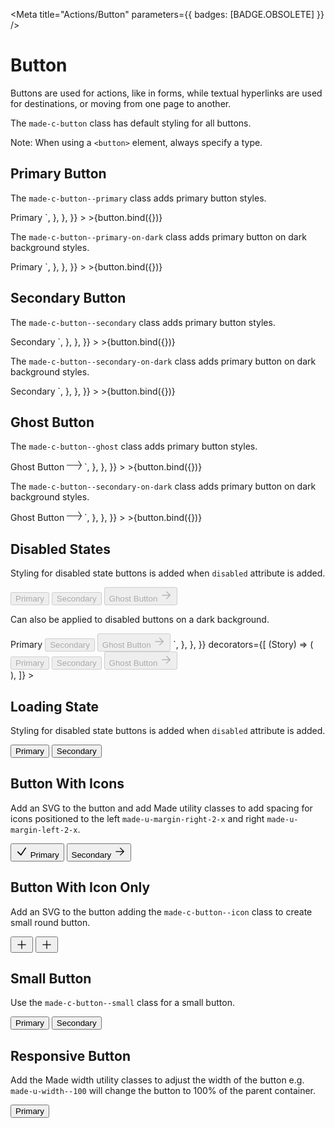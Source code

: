
<Meta title="Actions/Button" parameters={{ badges: [BADGE.OBSOLETE] }} />


# Button

Buttons are used for actions, like in forms, while textual hyperlinks are used for destinations, or moving from one page to another.

The `made-c-button` class has default styling for all buttons.

Note: When using a `<button>` element, always specify a type.

## Primary Button

The `made-c-button--primary` class adds primary button styles.

<Canvas>
  <Story
    name="Primary Button"
    argTypes={{
      text: {
        name: "Text",
      },
      style: {
        name: "Style",
        control: {
          type: "radio",
          options: ["primary", "secondary", "ghost"],
        },
      },
      isDisabled: {
        name: "Disabled",
      },
   showIcon: {
        name: "Show Icon",
      },
       showLoading: {
        name: "Show Loading Indicator",
      },
      iconPosition: {
        name: "Icon Position",
        control: {
          type: "radio",
          options: ["right","left"],
        },
      },
      size: {
        name: "Size",
        control: {
          type: "radio",
          options: ["default", "small"],
        },
      },
      isResponsive: {
        name: "Responsive",
      },
      background: {
        name: "Background",
        control: {
          type: "radio",
          options: ["default", "dark"],
        },
      },
    }}
    args={{
      text: "Primary",
      style: "primary",
      isDisabled: false,
      showIcon: false,
      iconPosition: "right",
      showLoading: false,
      size: "default",
      isResponsive: false,
      background: "default",
    }}
    parameters={{
      docs: {
        source: {
          code: `  
<button type="button" class="made-c-button made-c-button--primary">
  Primary
</button>
`,
        },
      },
    }}
  >
    >{button.bind({})}
  </Story>
</Canvas>

The `made-c-button--primary-on-dark` class adds primary button on dark background styles.

<Canvas>
  <Story
    name="Primary Button on dark background"
    argTypes={{
      text: {
        name: "Text",
      },
      style: {
        name: "Style",
        control: {
          type: "radio",
          options: ["primary", "secondary", "ghost"],
        },
      },
      isDisabled: {
        name: "Disabled",
      },
showIcon: {
        name: "Show Icon",
      },
       showLoading: {
        name: "Show Loading Indicator",
      },
      size: {
        name: "Size",
        control: {
          type: "radio",
          options: ["default", "small"],
        },
      },
      isResponsive: {
        name: "Responsive",
      },
      background: {
        name: "Background",
        control: {
          type: "radio",
          options: ["default", "dark"],
        },
      },
    }}
    args={{
      text: "Primary",
      style: "primary",
      isDisabled: false,
       showIcon: false,
  showLoading: false,
      size: "default",
      isResponsive: false,
      background: "dark",
    }}
    parameters={{
      docs: {
        source: {
          code: `  
<button type="button" class="made-c-button made-c-button--primary-on-dark">
  Primary
</button>`,
        },
      },
    }}
  >
    >{button.bind({})}
  </Story>
</Canvas>

## Secondary Button

The `made-c-button--secondary` class adds primary button styles.

<Canvas>
  <Story
    name="Secondary Button"
    argTypes={{
      text: {
        name: "Text",
      },
      style: {
        name: "Style",
        control: {
          type: "radio",
          options: ["primary", "secondary", "ghost"],
        },
      },
      isDisabled: {
        name: "Disabled",
      },
showIcon: {
        name: "Show Icon",
      },
       showLoading: {
        name: "Show Loading Indicator",
      },
       showLoadingOnly: {
        name: "Show Loading Indicator Only",
      },
       showLoading: {
        name: "Show Loading Indicator",
      },
      size: {
        name: "Size",
        control: {
          type: "radio",
          options: ["default", "small"],
        },
      },
      isResponsive: {
        name: "Responsive",
      },
      background: {
        name: "Background",
        control: {
          type: "radio",
          options: ["default", "dark"],
        },
      },
    }}
    args={{
      text: "Secondary",
      style: "secondary",
      isDisabled: false,
       showIcon: false,
  showLoading: false,
      size: "default",
      isResponsive: false,
      background: "default",
    }}
    parameters={{
      docs: {
        source: {
          code: `
<button type="button" class="made-c-button made-c-button--secondary">
  Secondary
</button>
`,
        },
      },
    }}
  >
    >{button.bind({})}
  </Story>
</Canvas>

The `made-c-button--secondary-on-dark` class adds primary button on dark background styles.

<Canvas>
  <Story
    name="Secondary Button on dark background"
    argTypes={{
      text: {
        name: "Text",
      },
      style: {
        name: "Style",
        control: {
          type: "radio",
          options: ["primary", "secondary", "ghost"],
        },
      },
      isDisabled: {
        name: "Disabled",
      },
   showIcon: {
        name: "Show Icon",
      },
       showLoading: {
        name: "Show Loading Indicator",
      },
      size: {
        name: "Size",
        control: {
          type: "radio",
          options: ["default", "small"],
        },
      },
      isResponsive: {
        name: "Responsive",
      },
      background: {
        name: "Background",
        control: {
          type: "radio",
          options: ["default", "dark"],
        },
      },
    }}
    args={{
      text: "Secondary",
      style: "secondary",
      isDisabled: false,
       showIcon: false,
  showLoading: false,
      size: "default",
      isResponsive: false,
      background: "dark",
    }}
    parameters={{
      docs: {
        source: {
          code: `
<button type="button" class="made-c-button made-c-button--secondary-on-dark">
  Secondary
</button>
`,
        },
      },
    }}
  >
    >{button.bind({})}
  </Story>
</Canvas>

## Ghost Button

The `made-c-button--ghost` class adds primary button styles.

<Canvas>
  <Story
    name="Ghost Button"
    argTypes={{
      text: {
        name: "Text",
      },
      style: {
        name: "Style",
        control: {
          type: "radio",
          options: ["primary", "secondary", "ghost"],
        },
      },
      isDisabled: {
        name: "Disabled",
      },
   showIcon: {
        name: "Show Icon",
      },
       showLoading: {
        name: "Show Loading Indicator",
      },
      size: {
        name: "Size",
        control: {
          type: "radio",
          options: ["default", "small"],
        },
      },
      isResponsive: {
        name: "Responsive",
      },
      background: {
        name: "Background",
        control: {
          type: "radio",
          options: ["default", "dark"],
        },
      },
    }}
    args={{
      text: "Ghost Button",
      style: "ghost",
      isDisabled: false,
      showIcon: true,
      size: "default",
      isResponsive: false,
      background: "default",
    }}
    parameters={{
      docs: {
        source: {
          code: `
<button type="button" class="made-c-button made-c-button--ghost">
  Ghost Button
  <svg class="made-c-button__icon--ghost" width="24" height="16" viewBox="0 0 24 16" xmlns="http://www.w3.org/2000/svg">
    <title>arrow-forward</title>
    <path d="M19.024.42L24 7.999l-4.976 7.579-.708-.891L22.31 8.6H0v-1.09l22.387-.001-4.071-6.199.708-.891z" fill="currentColor" fill-rule="evenodd" />
  </svg>
</button>
`,
        },
      },
    }}
  >
    >{button.bind({})}
  </Story>
</Canvas>

The `made-c-button--secondary-on-dark` class adds primary button on dark background styles.

<Canvas>
  <Story
    name="Ghost Button on dark background"
    argTypes={{
      text: {
        name: "Text",
      },
      style: {
        name: "Style",
        control: {
          type: "radio",
          options: ["primary", "secondary", "ghost"],
        },
      },
      isDisabled: {
        name: "Disabled",
      },
   showIcon: {
        name: "Show Icon",
      },
       showLoading: {
        name: "Show Loading Indicator",
      },
      size: {
        name: "Size",
        control: {
          type: "radio",
          options: ["default", "small"],
        },
      },
      isResponsive: {
        name: "Responsive",
      },
      background: {
        name: "Background",
        control: {
          type: "radio",
          options: ["default", "dark"],
        },
      },
    }}
    args={{
      text: "Ghost Button",
      style: "ghost",
      isDisabled: false,
      showIcon: true,
      size: "default",
      isResponsive: false,
      background: "dark",
    }}
    parameters={{
      docs: {
        source: {
          code: `
<button type="button" class="made-c-button made-c-button--ghost-on-dark">
  Ghost Button
  <svg
    class="made-c-button__icon--ghost"
    width="24"
    height="16"
    viewBox="0 0 24 16"
    xmlns="http://www.w3.org/2000/svg">
    <title>arrow-forward</title>
    <path
      d="M19.024.42L24 7.999l-4.976 7.579-.708-.891L22.31 8.6H0v-1.09l22.387-.001-4.071-6.199.708-.891z"
      fill="currentColor"
      fill-rule="evenodd"
    />
  </svg>
</button>          
`,
        },
      },
    }}
  >
    >{button.bind({})}
  </Story>
</Canvas>

## Disabled States

Styling for disabled state buttons is added when `disabled` attribute is added.

<Canvas>
  <Story name="Disabled States">
    <button
      type="button"
      class="made-c-button made-c-button--primary made-u-margin-right-6-x"
      aria-disabled="true"
      disabled
    >
      Primary
    </button>
    <button
      type="button"
      class="made-c-button made-c-button--secondary made-u-margin-right-6-x"
      aria-disabled="true"
      disabled
    >
      Secondary
    </button>
    <button
      type="button"
      class="made-c-button made-c-button--ghost"
      aria-disabled="true"
      disabled
    >
      Ghost Button
       <svg class="made-u-margin-left-2-x" width="20" height="20" viewBox="0 0 24 24" fill="none" xmlns="http://www.w3.org/2000/svg">
            <path fill-rule="evenodd" clip-rule="evenodd" d="M12.22 4.72a.75.75 0 011.06 0l6.75 6.75a.75.75 0 010 1.06l-6.75 6.75a.75.75 0 11-1.06-1.06l5.47-5.47H4.5a.75.75 0 010-1.5h13.19l-5.47-5.47a.75.75 0 010-1.06z" fill="currentColor" />
          </svg>
    </button>
  </Story>
</Canvas>

Can also be applied to disabled buttons on a dark background.

<Canvas>
  <Story
    name="Disabled States on dark background"
    parameters={{
      docs: {
        source: {
          code: `
<button type="button" class="made-c-button made-c-button--primary-on-dark made-u-margin-right-6-x" aria-disabled="true" disabled>Primary</button>
<button type="button" class="made-c-button made-c-button--secondary-on-dark made-u-margin-right-6-x" aria-disabled="true" disabled>Secondary</button>
<button type="button" class="made-c-button made-c-button--ghost-on-dark" aria-disabled="true" disabled>
  Ghost Button
    <svg class="made-u-margin-left-2-x" width="20" height="20" viewBox="0 0 24 24" fill="none" xmlns="http://www.w3.org/2000/svg">
            <path fill-rule="evenodd" clip-rule="evenodd" d="M12.22 4.72a.75.75 0 011.06 0l6.75 6.75a.75.75 0 010 1.06l-6.75 6.75a.75.75 0 11-1.06-1.06l5.47-5.47H4.5a.75.75 0 010-1.5h13.19l-5.47-5.47a.75.75 0 010-1.06z" fill="currentColor" />
          </svg>
</button>
      `,
        },
      },
    }}
    decorators={[
      (Story) => (
        <div class="made-s-background-dark">
          <button
            type="button"
            class="made-c-button made-c-button--primary made-c-button--primary-on-dark made-u-margin-right-6-x"
            aria-disabled="true"
            disabled
          >
            Primary
          </button>
          <button
            type="button"
            class="made-c-button made-c-button--secondary made-c-button--secondary-on-dark made-u-margin-right-6-x"
            aria-disabled="true"
            disabled
          >
            Secondary
          </button>
          <button
            type="button"
            class="made-c-button made-c-button--ghost made-c-button--secondary-on-dark"
            aria-disabled="true"
            disabled
          >
            Ghost Button
             <svg class="made-u-margin-left-2-x" width="20" height="20" viewBox="0 0 24 24" fill="none" xmlns="http://www.w3.org/2000/svg">
              <path fill-rule="evenodd" clip-rule="evenodd" d="M12.22 4.72a.75.75 0 011.06 0l6.75 6.75a.75.75 0 010 1.06l-6.75 6.75a.75.75 0 11-1.06-1.06l5.47-5.47H4.5a.75.75 0 010-1.5h13.19l-5.47-5.47a.75.75 0 010-1.06z" fill="currentColor" />
             </svg>
          </button>
        </div>
      ),
    ]}
  ></Story>
</Canvas>

## Loading State

Styling for disabled state buttons is added when `disabled` attribute is added.

<Canvas>
  <Story name="Loading State">
    <button
      type="button"
      class="made-c-button made-c-button--primary made-u-margin-right-6-x"
    >
       <div class="made-c-loading--on-primary made-c-loading--xsmall made-u-margin-right-2-x" role="status"></div>
      Primary
    </button>
    <button
      type="button"
      class="made-c-button made-c-button--secondary made-u-margin-right-6-x"
    >
      Secondary
      <div class="made-c-loading made-c-loading--xsmall made-u-margin-left-2-x" role="status"></div>
    </button>
  </Story>
</Canvas>

## Button With Icons

Add an SVG to the button and add Made utility classes to add spacing for icons positioned to the left `made-u-margin-right-2-x` and right `made-u-margin-left-2-x`.

<Canvas>
  <Story name="Button with Icons">
    <button
      type="button"
      class="made-c-button made-c-button--primary made-u-margin-right-6-x"
    >
          <svg class="made-u-margin-right-2-x" width="20" height="20" viewBox="0 0 24 24" fill="none" xmlns="http://www.w3.org/2000/svg">
            <path fill-rule="evenodd" clip-rule="evenodd" d="M20.055 4.418a1 1 0 01.277 1.387l-9 13.5a1 1 0 01-1.54.152l-6-6a1 1 0 111.415-1.414l5.138 5.137 8.323-12.485a1 1 0 011.387-.277z" fill="currentColor" />
          </svg>
      Primary
    </button>
    <button
      type="button"
      class="made-c-button made-c-button--secondary made-u-margin-right-6-x"
    >
      Secondary
       <svg class="made-u-margin-left-2-x" width="20" height="20" viewBox="0 0 24 24" fill="none" xmlns="http://www.w3.org/2000/svg">
            <path fill-rule="evenodd" clip-rule="evenodd" d="M12.22 4.72a.75.75 0 011.06 0l6.75 6.75a.75.75 0 010 1.06l-6.75 6.75a.75.75 0 11-1.06-1.06l5.47-5.47H4.5a.75.75 0 010-1.5h13.19l-5.47-5.47a.75.75 0 010-1.06z" fill="currentColor" />
          </svg>
    </button>
  </Story>
</Canvas>

## Button With Icon Only

Add an SVG to the button adding the `made-c-button--icon` class to create small round button.

<Canvas>
  <Story name="Button with Icon Only">
    <button
      type="button"
      class="made-c-button made-c-button--primary made-c-button--icon-only made-u-margin-right-6-x"
    >
        <svg width="20" height="20" viewBox="0 0 24 24" fill="none" xmlns="http://www.w3.org/2000/svg">
            <path fill-rule="evenodd" clip-rule="evenodd" d="M12 3.75a.75.75 0 01.75.75v6.75h6.75a.75.75 0 010 1.5h-6.75v6.75a.75.75 0 01-1.5 0v-6.75H4.5a.75.75 0 010-1.5h6.75V4.5a.75.75 0 01.75-.75z" fill="currentColor" />
          </svg>
    </button>
    <button
      type="button"
      class="made-c-button made-c-button--secondary made-c-button--icon-only"
    >
        <svg width="20" height="20" viewBox="0 0 24 24" fill="none" xmlns="http://www.w3.org/2000/svg">
            <path fill-rule="evenodd" clip-rule="evenodd" d="M12 3.75a.75.75 0 01.75.75v6.75h6.75a.75.75 0 010 1.5h-6.75v6.75a.75.75 0 01-1.5 0v-6.75H4.5a.75.75 0 010-1.5h6.75V4.5a.75.75 0 01.75-.75z" fill="currentColor" />
          </svg>
    </button>
  </Story>
</Canvas>

## Small Button

Use the `made-c-button--small` class for a small button.

<Canvas>
  <Story name="Small Button">
    <button
      type="button"
      class="made-c-button made-c-button--primary made-c-button--small made-u-margin-right-6-x"
    >
      Primary
    </button>
    <button
      type="button"
      class="made-c-button made-c-button--secondary made-c-button--small"
    >
      Secondary
    </button>
  </Story>
</Canvas>

## Responsive Button

Add the Made width utility classes to adjust the width of the button e.g. `made-u-width--100` will change the button to 100% of the parent container.

<Canvas>
  <Story name="Responsive Button">
    <button
      type="button"
      class="made-c-button made-c-button--primary made-u-width-100"
    >
      Primary
    </button>
  </Story>
</Canvas>
